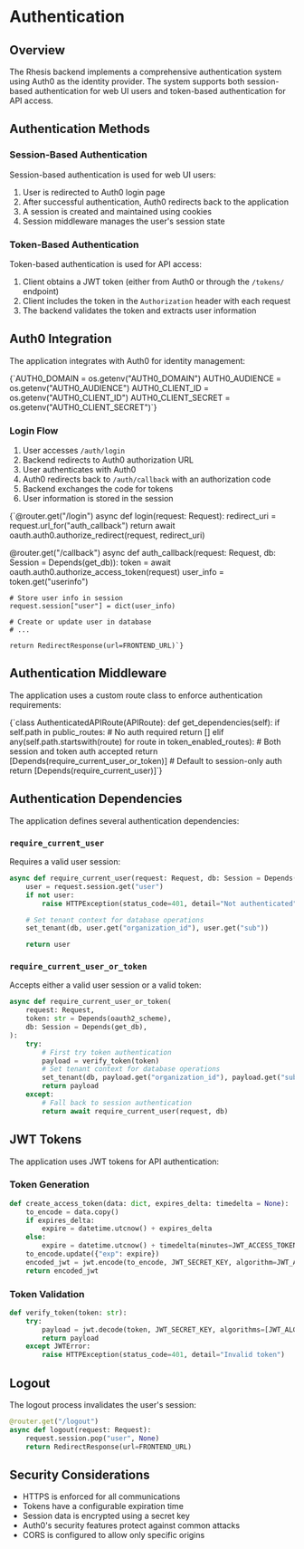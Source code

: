# Authentication

## Overview

The Rhesis backend implements a comprehensive authentication system using Auth0 as the identity provider. The system supports both session-based authentication for web UI users and token-based authentication for API access.

## Authentication Methods

### Session-Based Authentication

Session-based authentication is used for web UI users:

1. User is redirected to Auth0 login page
2. After successful authentication, Auth0 redirects back to the application
3. A session is created and maintained using cookies
4. Session middleware manages the user's session state

### Token-Based Authentication

Token-based authentication is used for API access:

1. Client obtains a JWT token (either from Auth0 or through the `/tokens/` endpoint)
2. Client includes the token in the `Authorization` header with each request
3. The backend validates the token and extracts user information

## Auth0 Integration

The application integrates with Auth0 for identity management:

<CodeBlock filename="auth0-config.py" language="python">
{`AUTH0_DOMAIN = os.getenv("AUTH0_DOMAIN")
AUTH0_AUDIENCE = os.getenv("AUTH0_AUDIENCE")
AUTH0_CLIENT_ID = os.getenv("AUTH0_CLIENT_ID")
AUTH0_CLIENT_SECRET = os.getenv("AUTH0_CLIENT_SECRET")`}
</CodeBlock>

### Login Flow

1. User accesses `/auth/login`
2. Backend redirects to Auth0 authorization URL
3. User authenticates with Auth0
4. Auth0 redirects back to `/auth/callback` with an authorization code
5. Backend exchanges the code for tokens
6. User information is stored in the session

<CodeBlock filename="auth-login-flow.py" language="python">
{`@router.get("/login")
async def login(request: Request):
    redirect_uri = request.url_for("auth_callback")
    return await oauth.auth0.authorize_redirect(request, redirect_uri)

@router.get("/callback")
async def auth_callback(request: Request, db: Session = Depends(get_db)):
    token = await oauth.auth0.authorize_access_token(request)
    user_info = token.get("userinfo")

    # Store user info in session
    request.session["user"] = dict(user_info)

    # Create or update user in database
    # ...

    return RedirectResponse(url=FRONTEND_URL)`}
</CodeBlock>

## Authentication Middleware

The application uses a custom route class to enforce authentication requirements:

<CodeBlock filename="auth-middleware.py" language="python">
{`class AuthenticatedAPIRoute(APIRoute):
    def get_dependencies(self):
        if self.path in public_routes:
            # No auth required
            return []
        elif any(self.path.startswith(route) for route in token_enabled_routes):
            # Both session and token auth accepted
            return [Depends(require_current_user_or_token)]
        # Default to session-only auth
        return [Depends(require_current_user)]`}
</CodeBlock>

## Authentication Dependencies

The application defines several authentication dependencies:

### `require_current_user`

Requires a valid user session:

```python
async def require_current_user(request: Request, db: Session = Depends(get_db)):
    user = request.session.get("user")
    if not user:
        raise HTTPException(status_code=401, detail="Not authenticated")

    # Set tenant context for database operations
    set_tenant(db, user.get("organization_id"), user.get("sub"))

    return user
```

### `require_current_user_or_token`

Accepts either a valid user session or a valid token:

```python
async def require_current_user_or_token(
    request: Request,
    token: str = Depends(oauth2_scheme),
    db: Session = Depends(get_db),
):
    try:
        # First try token authentication
        payload = verify_token(token)
        # Set tenant context for database operations
        set_tenant(db, payload.get("organization_id"), payload.get("sub"))
        return payload
    except:
        # Fall back to session authentication
        return await require_current_user(request, db)
```

## JWT Tokens

The application uses JWT tokens for API authentication:

### Token Generation

```python
def create_access_token(data: dict, expires_delta: timedelta = None):
    to_encode = data.copy()
    if expires_delta:
        expire = datetime.utcnow() + expires_delta
    else:
        expire = datetime.utcnow() + timedelta(minutes=JWT_ACCESS_TOKEN_EXPIRE_MINUTES)
    to_encode.update({"exp": expire})
    encoded_jwt = jwt.encode(to_encode, JWT_SECRET_KEY, algorithm=JWT_ALGORITHM)
    return encoded_jwt
```

### Token Validation

```python
def verify_token(token: str):
    try:
        payload = jwt.decode(token, JWT_SECRET_KEY, algorithms=[JWT_ALGORITHM])
        return payload
    except JWTError:
        raise HTTPException(status_code=401, detail="Invalid token")
```

## Logout

The logout process invalidates the user's session:

```python
@router.get("/logout")
async def logout(request: Request):
    request.session.pop("user", None)
    return RedirectResponse(url=FRONTEND_URL)
```

## Security Considerations

- HTTPS is enforced for all communications
- Tokens have a configurable expiration time
- Session data is encrypted using a secret key
- Auth0's security features protect against common attacks
- CORS is configured to allow only specific origins
